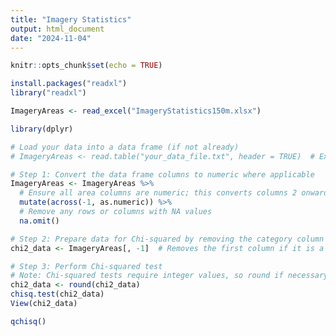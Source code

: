```yaml
---
title: "Imagery Statistics"
output: html_document
date: "2024-11-04"
---
```


```r
knitr::opts_chunk$set(echo = TRUE)
```

```r
install.packages("readxl")
library("readxl")
```

```r
ImageryAreas <- read_excel("ImageryStatistics150m.xlsx")
```


```r
library(dplyr)

# Load your data into a data frame (if not already)
# ImageryAreas <- read.table("your_data_file.txt", header = TRUE)  # Example for loading data

# Step 1: Convert the data frame columns to numeric where applicable
ImageryAreas <- ImageryAreas %>%
  # Ensure all area columns are numeric; this converts columns 2 onward, assuming column 1 is a label
  mutate(across(-1, as.numeric)) %>%
  # Remove any rows or columns with NA values
  na.omit()

# Step 2: Prepare data for Chi-squared by removing the category column if needed
chi2_data <- ImageryAreas[, -1]  # Removes the first column if it is a label

# Step 3: Perform Chi-squared test
# Note: Chi-squared tests require integer values, so round if necessary
chi2_data <- round(chi2_data)
chisq.test(chi2_data)
View(chi2_data)

qchisq()

```

